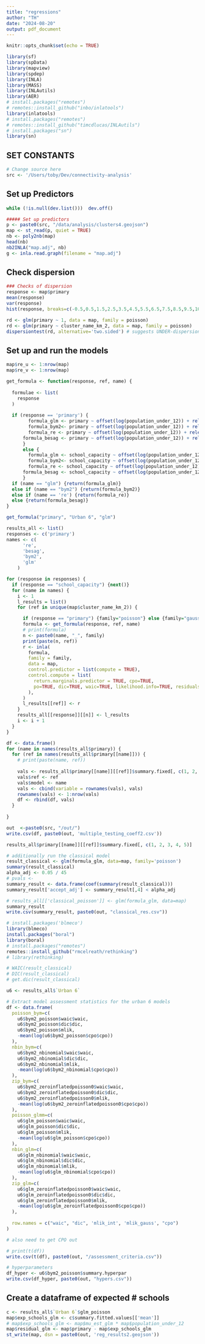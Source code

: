 ```yaml
---
title: "regressions"
author: "TH"
date: "2024-08-20"
output: pdf_document
---
```


```r
knitr::opts_chunk$set(echo = TRUE)
```

```r

library(sf)
library(spData)
library(mapview)
library(spdep)
library(INLA)
library(MASS)
library(INLAutils)
library(AER)
# install.packages("remotes")
# remotes::install_github("inbo/inlatools")
library(inlatools)
# install.packages("remotes")
# remotes::install_github("timcdlucas/INLAutils")
# install.packages("sn")
library(sn)

```

## SET CONSTANTS

```r

# Change source here
src <- '/Users/toby/Dev/connectivity-analysis'

```

## Set up Predictors

```r

while (!is.null(dev.list()))  dev.off()
```

```r

##### Set up predictors
p <- paste0(src, "/data/analysis/clusters4.geojson")
map <- st_read(p, quiet = TRUE)
nb <- poly2nb(map)
head(nb)
nb2INLA("map.adj", nb)
g <- inla.read.graph(filename = "map.adj")
```

## Check dispersion

```r


### Checks of dispersion
response <- map$primary
mean(response)
var(response)
hist(response, breaks=c(-0.5,0.5,1.5,2.5,3.5,4.5,5.5,6.5,7.5,8.5,9.5,10.5))

rd <- glm(primary ~ 1, data = map, family = poisson)
rd <- glm(primary ~ cluster_name_km_2, data = map, family = poisson)
dispersiontest(rd, alternative='two.sided') # suggests UNDER-dispersion but it's just clearly not?

```

## Set up and run the models

```r

map$re_u <- 1:nrow(map)
map$re_v <- 1:nrow(map)

```

```r

get_formula <- function(response, ref, name) {
  
  formulae <- list(
    response
  )
  
  if (response == 'primary') {
        formula_glm <- primary ~ offset(log(population_under_12)) + relevel(factor(cluster_name_km_2), ref = ref)  + area
        formula_bym2<- primary ~ offset(log(population_under_12)) + relevel(factor(cluster_name_km_2), ref = ref) + area + f(re_u, model = "bym2", graph = g, scale.model=TRUE )
        formula_re <- primary ~ offset(log(population_under_12)) + relevel(factor(cluster_name_km_2), ref = ref) + area + f(re_v, model = "iid")
      formula_besag <- primary ~ offset(log(population_under_12)) + relevel(factor(cluster_name_km_2), ref = ref) + area + f(re_u, model = "besag", graph = g) # + f(re_v, model = "iid")
      }
      else {
        formula_glm <- school_capacity ~ offset(log(population_under_12)) + relevel(factor(cluster_name_km_2), ref = ref)  + area
        formula_bym2<- school_capacity ~ offset(log(population_under_12)) + relevel(factor(cluster_name_km_2), ref = ref) + area + f(re_u, model = "bym2", graph = g, scale.model=TRUE )
        formula_re <- school_capacity ~ offset(log(population_under_12)) + relevel(factor(cluster_name_km_2), ref = ref) + area + f(re_v, model = "iid")
      formula_besag <- school_capacity ~ offset(log(population_under_12)) + relevel(factor(cluster_name_km_2), ref = ref) + area + f(re_u, model = "besag", graph = g) # + f(re_v, model = "iid")
      }
  if (name == "glm") {return(formula_glm)} 
  else if (name == "bym2") {return(formula_bym2)} 
  else if (name == 're') {return(formula_re)}
  else {return(formula_besag)}
}

get_formula("primary", "Urban 6", "glm")
```

```r

results_all <- list()
responses <- c('primary')
names <- c(
      're',
      'besag',
      'bym2',
      'glm'
    )

for (response in responses) {
  if (response == "school_capacity") {next()}
  for (name in names) {
    i <- 1
    l_results = list()
    for (ref in unique(map$cluster_name_km_2)) {

      if (response == "primary") {family="poisson"} else {family="gaussian"}
      formula <- get_formula(response, ref, name)
      # print(formula)
      n <- paste0(name, "_", family)
      print(paste(n, ref))
      r <- inla(
        formula, 
        family = family,
        data = map,
        control.predictor = list(compute = TRUE),
        control.compute = list(
          return.marginals.predictor = TRUE, cpo=TRUE, 
          po=TRUE, dic=TRUE, waic=TRUE, likelihood.info=TRUE, residuals=TRUE
        ),
      )
      l_results[[ref]] <- r
    }
    results_all[[response]][[n]] <- l_results
    i <- i + 1
  }
}

```

```r

df <- data.frame()
for (name in names(results_all$primary)) {
  for (ref in names(results_all$primary[[name]])) {
    # print(paste(name, ref))
    
    vals <- results_all$primary[[name]][[ref]]$summary.fixed[, c(1, 2, 3, 4, 5)]
    vals$ref <- ref
    vals$model <- name
    vals <- cbind(variable = rownames(vals), vals)
    rownames(vals) <- 1:nrow(vals)
    df <- rbind(df, vals)
  }
    
}

out  <-paste0(src, "/out/")
write.csv(df, paste0(out, 'multiple_testing_coeff2.csv'))
```

```r

results_all$primary[[name]][[ref]]$summary.fixed[, c(1, 2, 3, 4, 5)]
```

```r

# additionally run the classical model
result_classical <- glm(formula_glm, data=map, family='poisson')
summary(result_classical)
alpha_adj <- 0.05 / 45
# pvals <- 
summary_result <- data.frame(coef(summary(result_classical)))
summary_result['accept_adj'] <- summary_result[,4] < alpha_adj

# results_all[['classical_poisson']] <- glm(formula_glm, data=map)
summary_result
write.csv(summary_result, paste0(out, "classical_res.csv"))

# install.packages('blmeco')
library(blmeco)
install.packages("boral")
library(boral)
# install.packages("remotes")
remotes::install_github("rmcelreath/rethinking")
# library(rethinking)

# WAIC(result_classical)
# DIC(result_classical)
# get.dic(result_classical)
```

```r


u6 <- results_all$`Urban 6`

# Extract model assessment statistics for the urban 6 models
df <- data.frame(
  poisson_bym=c(
    u6$bym2_poisson$waic$waic, 
    u6$bym2_poisson$dic$dic, 
    u6$bym2_poisson$mlik,
    -mean(log(u6$bym2_poisson$cpo$cpo))
  ),
  nbin_bym=c(
    u6$bym2_nbinomial$waic$waic, 
    u6$bym2_nbinomial$dic$dic, 
    u6$bym2_nbinomial$mlik,
    -mean(log(u6$bym2_nbinomial$cpo$cpo))
  ),
  zip_bym=c(
    u6$bym2_zeroinflatedpoisson0$waic$waic, 
    u6$bym2_zeroinflatedpoisson0$dic$dic, 
    u6$bym2_zeroinflatedpoisson0$mlik,
    -mean(log(u6$bym2_zeroinflatedpoisson0$cpo$cpo))
  ),
  poisson_glmm=c(
    u6$glm_poisson$waic$waic, 
    u6$glm_poisson$dic$dic, 
    u6$glm_poisson$mlik,
    -mean(log(u6$glm_poisson$cpo$cpo))
  ),
  nbin_glm=c(
    u6$glm_nbinomial$waic$waic, 
    u6$glm_nbinomial$dic$dic, 
    u6$glm_nbinomial$mlik,
    -mean(log(u6$glm_nbinomial$cpo$cpo))
  ),
  zip_glm=c(
    u6$glm_zeroinflatedpoisson0$waic$waic, 
    u6$glm_zeroinflatedpoisson0$dic$dic, 
    u6$glm_zeroinflatedpoisson0$mlik,
    -mean(log(u6$glm_zeroinflatedpoisson0$cpo$cpo))
  ),
  
  row.names = c("waic", "dic", 'mlik_int', 'mlik_gauss', "cpo")
)

# also need to get CPO out

# print(t(df))
write.csv(t(df), paste0(out, "/assessment_criteria.csv"))


```

```r

# hyperparameters
df_hyper <- u6$bym2_poisson$summary.hyperpar
write.csv(df_hyper, paste0(out, "hypers.csv"))

```

## Create a dataframe of expected \# schools

```r

c <- results_all$`Urban 6`$glm_poisson
map$exp_schools_glm <- c$summary.fitted.values[['mean']]
# map$exp_schools_glm <- map$mu_est_glm * map$population_under_12
map$residual_glm <- map$primary - map$exp_schools_glm
st_write(map, dsn = paste0(out, 'reg_results2.geojson'))
```

## 
